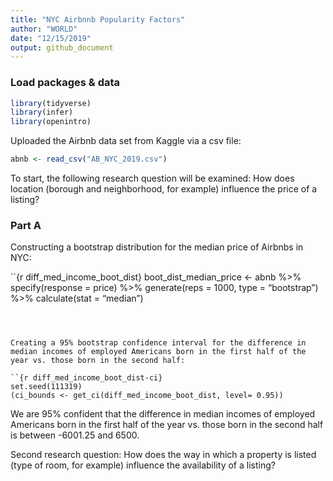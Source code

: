 ```yaml
---
title: "NYC Airbnnb Popularity Factors"
author: "WORLD"
date: "12/15/2019"
output: github_document
---
```


### Load packages & data 

```r
library(tidyverse) 
library(infer)
library(openintro)
```

Uploaded the Airbnb data set from Kaggle via a csv file:

```r
abnb <- read_csv("AB_NYC_2019.csv")
```

To start, the following research question will be examined: How does location (borough and neighborhood, for example) influence the price of a listing?

### Part A

Constructing a bootstrap distribution for the median price of Airbnbs in NYC:

``{r diff_med_income_boot_dist}
boot_dist_median_price <- abnb %>%
  specify(response = price) %>%
  generate(reps = 1000, type = "bootstrap") %>%
  calculate(stat = "median")
```



Creating a 95% bootstrap confidence interval for the difference in median incomes of employed Americans born in the first half of the year vs. those born in the second half:

``{r diff_med_income_boot_dist-ci}
set.seed(111319)
(ci_bounds <- get_ci(diff_med_income_boot_dist, level= 0.95))
```

We are 95% confident that the difference in median incomes of employed Americans born in the first half of the year vs. those born in the second half is between -6001.25 and 6500.


Second research question: How does the way in which a property is listed (type of room, for example) influence the availability of a listing?
